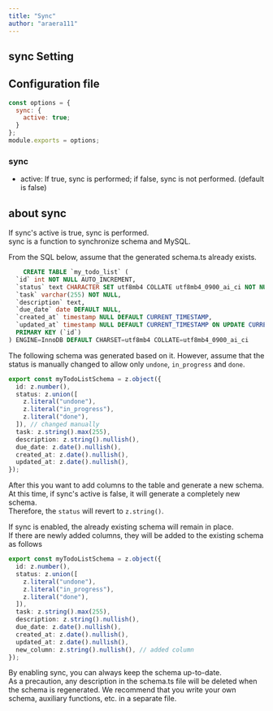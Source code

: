 ```yaml
---
title: "Sync"
author: "araera111"
---
```


## sync Setting

## Configuration file

```js
const options = {
  sync: {
    active: true;
  }
};
module.exports = options;
```

### sync

- active: If true, sync is performed; if false, sync is not performed. (default is false)

## about sync

If sync's active is true, sync is performed.  
sync is a function to synchronize schema and MySQL.

From the SQL below, assume that the generated schema.ts already exists.

```sql
	CREATE TABLE `my_todo_list` (
  `id` int NOT NULL AUTO_INCREMENT,
  `status` text CHARACTER SET utf8mb4 COLLATE utf8mb4_0900_ai_ci NOT NULL,
  `task` varchar(255) NOT NULL,
  `description` text,
  `due_date` date DEFAULT NULL,
  `created_at` timestamp NULL DEFAULT CURRENT_TIMESTAMP,
  `updated_at` timestamp NULL DEFAULT CURRENT_TIMESTAMP ON UPDATE CURRENT_TIMESTAMP,
  PRIMARY KEY (`id`)
) ENGINE=InnoDB DEFAULT CHARSET=utf8mb4 COLLATE=utf8mb4_0900_ai_ci
```

The following schema was generated based on it.
However, assume that the status is manually changed to allow only `undone`, `in_progress` and `done`.

```ts
export const myTodoListSchema = z.object({
  id: z.number(),
  status: z.union([
    z.literal("undone"),
    z.literal("in_progress"),
    z.literal("done"),
  ]), // changed manually
  task: z.string().max(255),
  description: z.string().nullish(),
  due_date: z.date().nullish(),
  created_at: z.date().nullish(),
  updated_at: z.date().nullish(),
});
```

After this you want to add columns to the table and generate a new schema.  
At this time, if sync's active is false, it will generate a completely new schema.  
Therefore, the `status` will revert to `z.string()`.

If sync is enabled, the already existing schema will remain in place.  
If there are newly added columns, they will be added to the existing schema as follows

```ts
export const myTodoListSchema = z.object({
  id: z.number(),
  status: z.union([
    z.literal("undone"),
    z.literal("in_progress"),
    z.literal("done"),
  ]),
  task: z.string().max(255),
  description: z.string().nullish(),
  due_date: z.date().nullish(),
  created_at: z.date().nullish(),
  updated_at: z.date().nullish(),
  new_column: z.string().nullish(), // added column
});
```

By enabling sync, you can always keep the schema up-to-date.  
As a precaution, any description in the schema.ts file will be deleted when the schema is regenerated.
We recommend that you write your own schema, auxiliary functions, etc. in a separate file.
